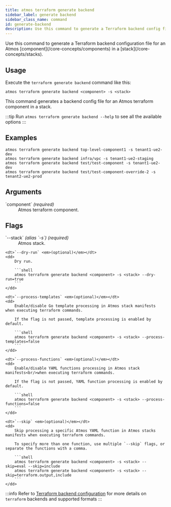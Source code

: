 ```yaml
---
title: atmos terraform generate backend
sidebar_label: generate backend
sidebar_class_name: command
id: generate-backend
description: Use this command to generate a Terraform backend config file for an Atmos terraform component in a stack.
---
```


<Intro>
Use this command to generate a Terraform backend configuration file for an Atmos [component](/core-concepts/components) in a [stack](/core-concepts/stacks).
</Intro>

<Screengrab title="atmos terraform generate backend --help" slug="atmos-terraform-generate-backend--help" />

## Usage

Execute the `terraform generate backend` command like this:

```shell
atmos terraform generate backend <component> -s <stack>
```

This command generates a backend config file for an Atmos terraform component in a stack.

:::tip
Run `atmos terraform generate backend --help` to see all the available options
:::

## Examples

```shell
atmos terraform generate backend top-level-component1 -s tenant1-ue2-dev
atmos terraform generate backend infra/vpc -s tenant1-ue2-staging
atmos terraform generate backend test/test-component -s tenant1-ue2-dev
atmos terraform generate backend test/test-component-override-2 -s tenant2-ue2-prod
```

## Arguments

<dl>
    <dt>`component` <em>(required)</em></dt>
    <dd>
        Atmos terraform component.
    </dd>
</dl>

## Flags

<dl>
    <dt>`--stack` <em>(alias `-s`)</em> <em>(required)</em></dt>
    <dd>
        Atmos stack.
    </dd>

    <dt>`--dry-run` <em>(optional)</em></dt>
    <dd>
        Dry run.

        ```shell
        atmos terraform generate backend <component> -s <stack> --dry-run=true
        ```
    </dd>

    <dt>`--process-templates` <em>(optional)</em></dt>
    <dd>
        Enable/disable Go template processing in Atmos stack manifests when executing terraform commands.

        If the flag is not passed, template processing is enabled by default.

        ```shell
        atmos terraform generate backend <component> -s <stack> --process-templates=false
        ```
    </dd>

    <dt>`--process-functions` <em>(optional)</em></dt>
    <dd>
        Enable/disable YAML functions processing in Atmos stack manifests<br/>when executing terraform commands.

        If the flag is not passed, YAML function processing is enabled by default.

        ```shell
        atmos terraform generate backend <component> -s <stack> --process-functions=false
        ```
    </dd>

    <dt>`--skip` <em>(optional)</em></dt>
    <dd>
        Skip processing a specific Atmos YAML function in Atmos stacks manifests when executing terraform commands.

        To specify more than one function, use multiple `--skip` flags, or separate the functions with a comma.

        ```shell
        atmos terraform generate backend <component> -s <stack> --skip=eval --skip=include
        atmos terraform generate backend <component> -s <stack> --skip=terraform.output,include
        ```
    </dd>
</dl>

:::info
Refer to [Terraform backend configuration](https://developer.hashicorp.com/terraform/language/settings/backends/configuration) for more details
on `terraform` backends and supported formats
:::
